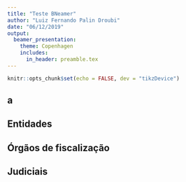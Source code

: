 ```yaml
---
title: "Teste BNeamer"
author: "Luiz Fernando Palin Droubi"
date: "06/12/2019"
output: 
  beamer_presentation:
    theme: Copenhagen
    includes:
      in_header: preamble.tex
---
```


```r
knitr::opts_chunk$set(echo = FALSE, dev = "tikzDevice")
```


## a {.plain}

\begin{center}

\smartdiagramset{custom/.style={
    arrow tip=latex,
    arrow line width=.5pt,
    module shape=circle,
    font=\tiny,
    text width=1cm,
    circular distance=3cm,
    border color=none,
    additions={
        additional item font=\scriptsize,
        additional item fill color=lightgray!50,
        additional item offset=1.20cm,
        additional item text width=1.5cm,
        additional item width=2cm
        }
    }
}

\smartdiagramset{custom}
\smartdiagramadd[circular diagram:clockwise]
    {
    \textbf{SPU} \\ TAUS,
    \textbf{Munic\'{i}pio} \\ Nada a opor,
    \textbf{ICMBio} \\ Nada a opor,
    \textbf{BB} \\ Comprova\c{c}\~{a}o servidor p\'{u}blico,
    \textbf{INSS} \\  CNIS ,
    \textbf{RFB} \\ Cadastro Espec\'{i}fico,
    \textbf{Capitania} \\ Carteira POP e Registro}
    {right of module7/ Pescador}

\end{center}

## Entidades

\begin{block}{Entidades Envolvidas}
\begin{enumerate}
  \item Associação de Pescadores;
  \item Associações Municipais;
  \item Sindicatos;
  \item Colônias de Pescadores;
  \item Universidades
  \item SEBRAE
\end{enumerate}
\end{block}


## Órgãos de fiscalização

\begin{exampleblock}{\'{O}rg\~{a}os de Fiscaliza\c{c}\~{a}o}
\begin{enumerate}
  \item Ministério Público Estadual;
  \item Ministério Público Federal;
  \item IBAMA;
  \item IMA;
  \item Polícia Ambiental;
  \item Polícia Federal;
  \item Meio Ambiente Municipal
\end{enumerate}
\end{exampleblock}


## Judiciais

\begin{alertblock}{Demandas de Natureza Jurídica}
\begin{enumerate}
  \item Poder Judiciário Estadual e Federal
\end{enumerate}
\end{alertblock}
